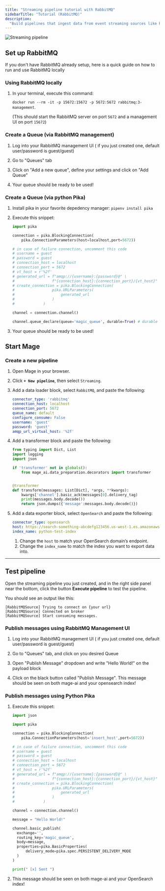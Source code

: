 ```yaml
---
title: "Streaming pipeline tutorial with RabbitMQ"
sidebarTitle: "Tutorial (RabbitMQ)"
description:
  "Build pipelines that ingest data from event streaming sources like RabbitMQ."
---
```


<img
  alt="Streaming pipeline"
  src="https://i.gifer.com/4Ze9.gif"
/>

## Set up RabbitMQ

If you don't have RabbitMQ already setup, here is a quick guide on how to run and
use RabbitMQ locally

### Using RabbitMQ locally

1. In your terminal, execute this command:

    `docker run --rm -it -p 15672:15672 -p 5672:5672 rabbitmq:3-management`.

    (This should start the RabbitMQ server on port `5672` and a management UI on port `15672`)

### Create a Queue (via RabbitMQ management)

1. Log into your RabbitMQ management UI ( if you just created one, default user/password is guest/guest)

2. Go to "Queues" tab

3. Click on "Add a new queue", define your settings and click on "Add Queue"

4. Your queue should be ready to be used!

### Create a Queue (via python Pika)

1. Install pika in your favorite depedency manager:
    `pipenv install pika`

2. Execute this snippet:
    ```Python
    import pika

    connection = pika.BlockingConnection(
        pika.ConnectionParameters(host=localhost,port=5672))

    # in case of failure connection, uncomment this code
    # username = guest
    # password = guest
    # connection_host = localhost
    # connection_port = 5672
    # vt_host = r'%2f'
    # generated_url = f"amqp://{username}:{password}@" \
    #                 f"{connection_host}:{connection_port}/{vt_host}"
    # create_connection = pika.BlockingConnection(
    #                 pika.URLParameters(
    #                     generated_url
    #                 )
    #             )

    channel = connection.channel()

    channel.queue_declare(queue='magic_queue', durable=True) # durable is optional

    ```

3. Your queue should be ready to be used!

## Start Mage

### Create a new pipeline

1. Open Mage in your browser.
2. Click <b>`+ New pipeline`</b>, then select `Streaming`.
3. Add a data loader block, select `RabbitMQ`, and paste the following:

    ```yaml
    connector_type: 'rabbitmq'
    connection_host: localhost
    connection_port: 5672
    queue_name: default
    configure_consume: False
    username: 'guest'
    password: 'guest'
    amqp_url_virtual_host: '%2f'
    ```

4. Add a transformer block and paste the following:

    ```python
    from typing import Dict, List
    import logging
    import json

    if 'transformer' not in globals():
        from mage_ai.data_preparation.decorators import transformer


    @transformer
    def transform(messages: List[Dict], *args, **kwargs):
        kwargs['channel'].basic_ack(messages[0].delivery_tag)
        print(messages.body.decode())
        return json.dumps({'message':messages.body.decode()})
    ```

5. Add a data exporter block, select `OpenSearch` and paste the following:

    ```yaml
    connector_type: opensearch
    host: https://search-something-abcdefg123456.us-west-1.es.amazonaws.com/
    index_name: python-test-index
    ```

    1. Change the `host` to match your OpenSearch domain’s endpoint.
    1. Change the `index_name` to match the index you want to export data into.

---

## Test pipeline

Open the streaming pipeline you just created, and in the right side panel near
the bottom, click the button <b>Execute pipeline</b> to test the pipeline.

You should see an output like this:

```
[RabbitMQSource] Trying to connect on {your url}
[RabbitMQSource] Connected on broker
[RabbitMQSource] Start consuming messages.
```

### Publish messages using RabbitMQ Management UI

1. Log into your RabbitMQ management UI ( if you just created one, default user/password is guest/guest)

2. Go to "Queues" tab, and click on you desired Queue

3. Open "Publish Message" dropdown and write "Hello World!" on the payload block

4. Click on the black button called "Publish Message". This message should be seen on both mage-ai and your opensearch index!


### Publish messages using Python Pika

1. Execute this snippet:

    ```python
    import json

    import pika

    connection = pika.BlockingConnection(
        pika.ConnectionParameters(host='insert_host',port=5672))

    # in case of failure connection, uncomment this code
    # username = guest
    # password = guest
    # connection_host = localhost
    # connection_port = 5672
    # vt_host = r'%2f'
    # generated_url = f"amqp://{username}:{password}@" \
    #                 f"{connection_host}:{connection_port}/{vt_host}"
    # create_connection = pika.BlockingConnection(
    #                 pika.URLParameters(
    #                     generated_url
    #                 )
    #             )

    channel = connection.channel()

    message = "Hello World!"

    channel.basic_publish(
      exchange='',
      routing_key='magic_queue',
      body=message,
      properties=pika.BasicProperties(
          delivery_mode=pika.spec.PERSISTENT_DELIVERY_MODE
      )
    )

    print(" [x] Sent ")
    ```

2. This message should be seen on both mage-ai and your OpenSearch index!
